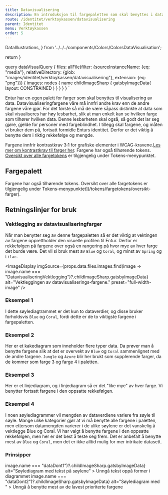 ```yaml
---
title: Datavisualisering
description: En introduksjon til fargepaletten som skal benyttes i datavisualisering.
route: /identitet/verktoykassen/datavisualisering
parent: Identitet
menu: Verktøykassen
order: 5
---
```


  DataIllustrations,
} from '../../../components/Colors/ColorsDataVisualisation';


  return <SEO title={props.pageContext.frontmatter.title} description={props.pageContext.frontmatter.description} pathname={props.pageContext.frontmatter.route} />
}

query dataVisualQuery {
  files: allFile(filter: {sourceInstanceName: {eq: "media"}, relativeDirectory: {glob: "images/identitet/verktoykassen/datavisualisering"}, extension: {eq: "png"}}) {
    images: nodes {
      name
      childImageSharp {
         gatsbyImageData(
          layout: CONSTRAINED
        )
      }
    }
  }
}
`

<PageHeader />

Entur har en egen palett for farger som skal benyttes til visualisering av data.
Datavisualiseringfargene våre må innfri andre krav enn de andre fargene våre gjør.
For det første så må de være såpass distinkte at data som skal visualiseres har høy lesbarhet, 
slik at man enkelt kan se hvilken farge som tilhører hvilken data.
Denne lesbarheten skal også, så godt det lar seg gjøre, gjelde for personer med fargeblindhet.
I tillegg skal fargene, og måten vi bruker dem på, fortsatt formidle Enturs identitet.
Derfor er det viktig å benytte dem i riktig rekkefølge og mengde.

Fargene innfrir kontrastkrav 3:1 for grafiske elementer i WCAG-kravene.[Les mer om kontrastkrav til farger her](/universell-utforming/kontrast-sjekker). 
Fargene har også tilhørende tokens. [Oversikt over alle fargetokens](/tokens/fargetokens/oversikt-farger) er tilgjengelig under Tokens-menypunktet.

## Fargepalett

<ColorsDataVisualisation />

<div style={{ height: '32px' }}></div>

Fargene har også tilhørende tokens. Oversikt over alle fargetokens er tilgjengelig under Tokens-menypunktet](/tokens/fargetokens/oversikt-farger).

## Retningslinjer for bruk

### Vektlegging av datavisualiseringfarger

Når man benytter seg av denne fargepaletten så er det viktig at vektingen av fargene opprettholder den visuelle profilen til Entur.
Derfor er rekkefølgen på fargene over også en rangering på hvor mye av hver farge det burde være.
Det vil si bruk mest av `Blue` og `Coral`, og minst av `Spring` og `Lilac`.

<ImageDisplay
  imgSource={props.data.files.images.find(image => image.name === "DatavisualiseringVektlegging")?.childImageSharp.gatsbyImageData}
  alt="Vektleggingen av datavisualiserings-fargene."
  preset="full-width-image"
/>

### Eksempel 1

I dette søylediagtrammet er det kun to dataverdier,
og disse bruker forholdsvis `Blue` og `Coral`, fordi dette er de to viktigste fargene i fargepaletten.

<DataIllustrations illustration="1" />

### Eksempel 2

Her er et kakediagram som inneholder flere typer data.
Da prøver man å benytte fargene slik at det er overvekt av `Blue` og `Coral` sammenlignet med de andre fargene.
`Jungle` og `Azure` blir her brukt som supplerende farger, da de kommer som farge 3 og farge 4 i paletten.

<DataIllustrations illustration="2" />

### Eksempel 3

Her er et linjediagram, og i linjediagram så er det "like mye" av hver farge.
Vi benytter fortsatt fargene i den oppsatte rekkefølgen.

<DataIllustrations illustration="4" />

### Eksempel 4

I noen søylediagrammer vil mengden av dataverdiene variere fra søyle til søyle.
Mange ulike kategorier gjør at vi må benytte alle fargene i paletten, men ettersom datamengden varierer i de ulike søylene er det vanskelig å vektlegge Blue og Coral.
Vi har valgt å benytte fargene i den oppsatte rekkefølgen, men her er det best å teste seg frem.
Det er anbefalt å benytte mest av `Blue` og `Coral`, men det er ikke alltid mulig for mer intrikate datasett.

<DataIllustrations illustration="3" />

### Prinsipper

<DoDontGroup>
  <DoDontCard
    variant="warning" 
    imgSource={props.data.files.images.find(image => image.name === "dataDont1")?.childImageSharp.gatsbyImageData} 
    alt="Søylediagram med tekst på søylene"
  >
    <Paragraph>Unngå tekst oppå former i diagrammet</Paragraph>
  </DoDontCard>
  <DoDontCard
    variant="warning"
    imgSource={props.data.files.images.find(image => image.name === "dataDont2")?.childImageSharp.gatsbyImageData}
    alt="Søylediagram med "
  >
    <Paragraph>Unngå å benytte mest av de lavest prioriterte fargene</Paragraph>
  </DoDontCard>
</DoDontGroup>
